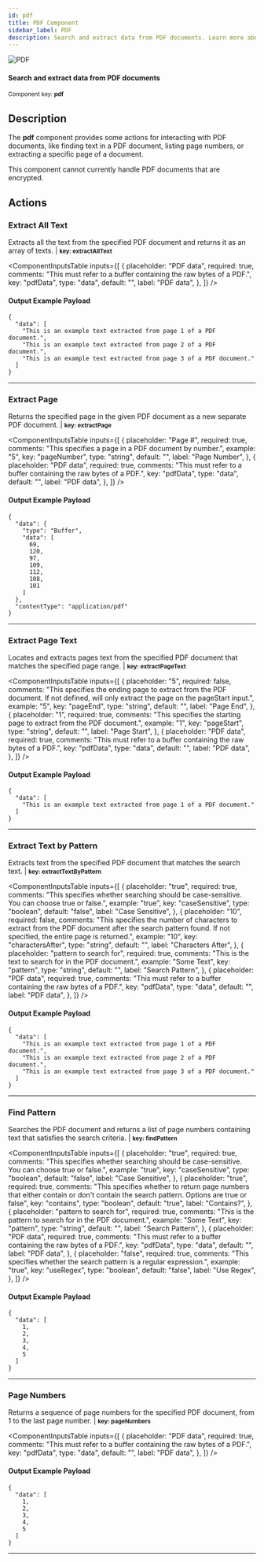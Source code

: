 ```yaml
---
id: pdf
title: PDF Component
sidebar_label: PDF
description: Search and extract data from PDF documents. Learn more about using Prismatic's PDF component.
---
```


[//]: # "DO NOT EDIT THIS FILE MANUALLY."
[//]: # "This file was auto generated using scripts in docusaurus/scripts/components/"


<div className="avatar">
  <div className="avatar__photo-link avatar__photo avatar__photo--lg">
    <img src="/docs/img/components/icons/60/cGRm.png" alt="PDF" />
  </div>
  <div className="avatar__intro">
    <h4 className="avatar__name">Search and extract data from PDF documents</h4>
    <small className="avatar__subtitle">
      Component key: <b>pdf</b>
    </small>
  </div>
</div>

## Description

The **pdf** component provides some actions for interacting with PDF documents, like finding text in a PDF document, listing page numbers, or extracting a specific page of a document.

This component cannot currently handle PDF documents that are encrypted.

## Actions

<div id="extractalltext" />

### Extract All Text

Extracts all the text from the specified PDF document and returns it as an array of texts. | <small><b>key: extractAllText</b></small>

<ComponentInputsTable
  inputs={[
    {
      placeholder: "PDF data",
      required: true,
      comments:
        "This must refer to a buffer containing the raw bytes of a PDF.",
      key: "pdfData",
      type: "data",
      default: "",
      label: "PDF data",
    },
  ]}
/>

#### Output Example Payload

```
{
  "data": [
    "This is an example text extracted from page 1 of a PDF document.",
    "This is an example text extracted from page 2 of a PDF document.",
    "This is an example text extracted from page 3 of a PDF document."
  ]
}
```

<hr className="componentActionSeparator" />

<div id="extractpage" />

### Extract Page

Returns the specified page in the given PDF document as a new separate PDF document. | <small><b>key: extractPage</b></small>

<ComponentInputsTable
  inputs={[
    {
      placeholder: "Page #",
      required: true,
      comments: "This specifies a page in a PDF document by number.",
      example: "5",
      key: "pageNumber",
      type: "string",
      default: "",
      label: "Page Number",
    },
    {
      placeholder: "PDF data",
      required: true,
      comments:
        "This must refer to a buffer containing the raw bytes of a PDF.",
      key: "pdfData",
      type: "data",
      default: "",
      label: "PDF data",
    },
  ]}
/>

#### Output Example Payload

```
{
  "data": {
    "type": "Buffer",
    "data": [
      69,
      120,
      97,
      109,
      112,
      108,
      101
    ]
  },
  "contentType": "application/pdf"
}
```

<hr className="componentActionSeparator" />

<div id="extractpagetext" />

### Extract Page Text

Locates and extracts pages text from the specified PDF document that matches the specified page range. | <small><b>key: extractPageText</b></small>

<ComponentInputsTable
  inputs={[
    {
      placeholder: "5",
      required: false,
      comments:
        "This specifies the ending page to extract from the PDF document. If not defined, will only extract the page on the pageStart input.",
      example: "5",
      key: "pageEnd",
      type: "string",
      default: "",
      label: "Page End",
    },
    {
      placeholder: "1",
      required: true,
      comments:
        "This specifies the starting page to extract from the PDF document.",
      example: "1",
      key: "pageStart",
      type: "string",
      default: "",
      label: "Page Start",
    },
    {
      placeholder: "PDF data",
      required: true,
      comments:
        "This must refer to a buffer containing the raw bytes of a PDF.",
      key: "pdfData",
      type: "data",
      default: "",
      label: "PDF data",
    },
  ]}
/>

#### Output Example Payload

```
{
  "data": [
    "This is an example text extracted from page 1 of a PDF document."
  ]
}
```

<hr className="componentActionSeparator" />

<div id="extracttextbypattern" />

### Extract Text by Pattern

Extracts text from the specified PDF document that matches the search text. | <small><b>key: extractTextByPattern</b></small>

<ComponentInputsTable
  inputs={[
    {
      placeholder: "true",
      required: true,
      comments:
        "This specifies whether searching should be case-sensitive. You can choose true or false.",
      example: "true",
      key: "caseSensitive",
      type: "boolean",
      default: "false",
      label: "Case Sensitive",
    },
    {
      placeholder: "10",
      required: false,
      comments:
        "This specifies the number of characters to extract from the PDF document after the search pattern found. If not specified, the entire page is returned.",
      example: "10",
      key: "charactersAfter",
      type: "string",
      default: "",
      label: "Characters After",
    },
    {
      placeholder: "pattern to search for",
      required: true,
      comments: "This is the text to search for in the PDF document.",
      example: "Some Text",
      key: "pattern",
      type: "string",
      default: "",
      label: "Search Pattern",
    },
    {
      placeholder: "PDF data",
      required: true,
      comments:
        "This must refer to a buffer containing the raw bytes of a PDF.",
      key: "pdfData",
      type: "data",
      default: "",
      label: "PDF data",
    },
  ]}
/>

#### Output Example Payload

```
{
  "data": [
    "This is an example text extracted from page 1 of a PDF document.",
    "This is an example text extracted from page 2 of a PDF document.",
    "This is an example text extracted from page 3 of a PDF document."
  ]
}
```

<hr className="componentActionSeparator" />

<div id="findpattern" />

### Find Pattern

Searches the PDF document and returns a list of page numbers containing text that satisfies the search criteria. | <small><b>key: findPattern</b></small>

<ComponentInputsTable
  inputs={[
    {
      placeholder: "true",
      required: true,
      comments:
        "This specifies whether searching should be case-sensitive. You can choose true or false.",
      example: "true",
      key: "caseSensitive",
      type: "boolean",
      default: "false",
      label: "Case Sensitive",
    },
    {
      placeholder: "true",
      required: true,
      comments:
        "This specifies whether to return page numbers that either contain or don't contain the search pattern. Options are true or false",
      key: "contains",
      type: "boolean",
      default: "true",
      label: "Contains?",
    },
    {
      placeholder: "pattern to search for",
      required: true,
      comments: "This is the pattern to search for in the PDF document.",
      example: "Some Text",
      key: "pattern",
      type: "string",
      default: "",
      label: "Search Pattern",
    },
    {
      placeholder: "PDF data",
      required: true,
      comments:
        "This must refer to a buffer containing the raw bytes of a PDF.",
      key: "pdfData",
      type: "data",
      default: "",
      label: "PDF data",
    },
    {
      placeholder: "false",
      required: true,
      comments:
        "This specifies whether the search pattern is a regular expression.",
      example: "true",
      key: "useRegex",
      type: "boolean",
      default: "false",
      label: "Use Regex",
    },
  ]}
/>

#### Output Example Payload

```
{
  "data": [
    1,
    2,
    3,
    4,
    5
  ]
}
```

<hr className="componentActionSeparator" />

<div id="pagenumbers" />

### Page Numbers

Returns a sequence of page numbers for the specified PDF document, from 1 to the last page number. | <small><b>key: pageNumbers</b></small>

<ComponentInputsTable
  inputs={[
    {
      placeholder: "PDF data",
      required: true,
      comments:
        "This must refer to a buffer containing the raw bytes of a PDF.",
      key: "pdfData",
      type: "data",
      default: "",
      label: "PDF data",
    },
  ]}
/>

#### Output Example Payload

```
{
  "data": [
    1,
    2,
    3,
    4,
    5
  ]
}
```

<hr className="componentActionSeparator" />
